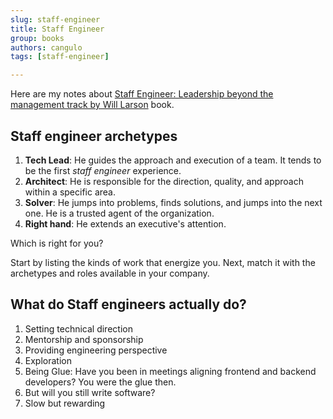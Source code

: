 ```yaml
---
slug: staff-engineer
title: Staff Engineer
group: books
authors: cangulo
tags: [staff-engineer]

---
```


Here are my notes about [Staff Engineer: Leadership beyond the management track by Will Larson](https://staffeng.com/book) book.
<!--truncate-->

## Staff engineer archetypes

1. **Tech Lead**: He guides the approach and execution of a team. It tends to be the first _staff engineer_ experience.
2. **Architect**: He is responsible for the direction, quality, and approach within a specific area.
3. **Solver**: He jumps into problems, finds solutions, and jumps into the next one. He is a trusted agent of the organization.
4. **Right hand**: He extends an executive's attention.

Which is right for you?

Start by listing the kinds of work that energize you. Next, match it with the archetypes and roles available in your company.

## What do Staff engineers actually do?

1. Setting technical direction
2. Mentorship and sponsorship
3. Providing engineering perspective
4. Exploration
5. Being Glue: Have you been in meetings aligning frontend and backend developers? You were the glue then.
6. But will you still write software?
7. Slow but rewarding
